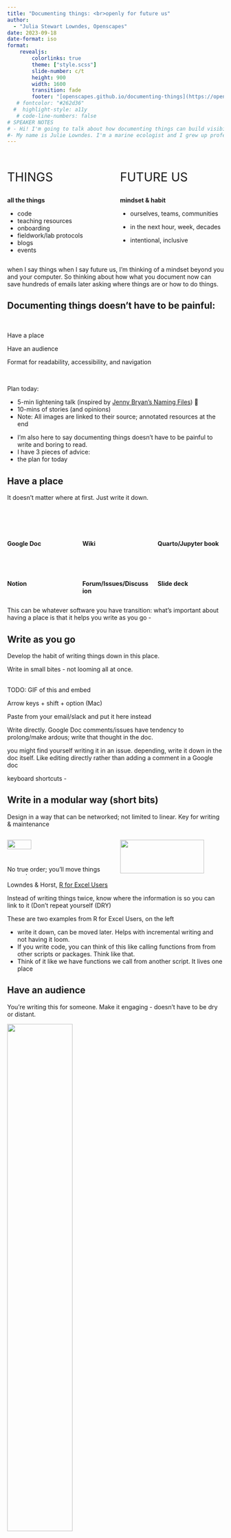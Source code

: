 ```yaml
---
title: "Documenting things: <br>openly for future us"
author: 
  - "Julia Stewart Lowndes, Openscapes"
date: 2023-09-18
date-format: iso
format:
    revealjs:
        colorlinks: true
        theme: ["style.scss"]
        slide-number: c/t
        height: 900
        width: 1600        
        transition: fade
        footer: "[openscapes.github.io/documenting-things](https://openscapes.github.io/documenting-things/) [(source)](https://github.com/openscapes/documenting-things)"
   # fontcolor: "#262d36"
  #  highlight-style: a11y
   # code-line-numbers: false
# SPEAKER NOTES
# - Hi! I'm going to talk about how documenting things can build visibility for yourself and change culture across organizations, with examples from NASA and NOAA communities tackling climate change. 
#- My name is Julie Lowndes. I'm a marine ecologist and I grew up professionally in the R and Open science communities over past the 10 years. Documenting things has been a big part of shifting my career - Director of Openscapes. 
---
```


## 

::: columns
::: {.column width="45%"}
::: {style="font-size: 2em;"}
THINGS
:::

**all the things**

-   code
-   teaching resources
-   onboarding
-   fieldwork/lab protocols
-   blogs
-   events
:::

::: {.column width="45%"}
::: {style="font-size: 2em;"}
FUTURE US
:::

**mindset & habit**

-   ourselves, teams, communities

-   in the next hour, week, decades

-   intentional, inclusive
:::
:::

::: notes
when I say things when I say future us, I'm thinking of a mindset beyond you and your computer. So thinking about how what you document now can save hundreds of emails later asking where things are or how to do things.
:::

## [Documenting things doesn't have to be painful:]{.yellow-bg}

<br>

::: yellow-bg
::: doc-things-text
Have a place

Have an audience

Format for readability, accessibility, and navigation
:::
:::

<br>

Plan today:

-   5-min lightening talk (inspired by [Jenny Bryan's Naming Files](https://github.com/jennybc/how-to-name-files#how-to-name-files)) 💙
-   10-mins of stories (and opinions)
-   Note: All images are linked to their source; annotated resources at the end

::: notes
-   I'm also here to say documenting things doesn't have to be painful to write and boring to read.
-   I have 3 pieces of advice:
-   the plan for today
:::

## [Have a place]{.yellow-bg}

It doesn't matter where at first. Just write it down.

<br>

::: columns
::: {.column width="33%"}

<br>

**Google Doc**

<br>

<br>

**Notion**

:::

::: {.column width="33%"}

<br>

**Wiki**

<br>

<br>

**Forum/Issues/Discussion**

:::

::: {.column width="33%"}

<br>

**Quarto/Jupyter book**

<br>

<br>

**Slide deck**
:::
:::

::: notes
This can be whatever software you have transition: what's important about having a place is that it helps you write as you go -
:::

## Write as you go

Develop the habit of writing things down in this place.

Write in small bites - not looming all at once.

<br> TODO: GIF of this and embed

Arrow keys + shift + option (Mac)

::: notes
Paste from your email/slack and put it here instead

Write directly. Google Doc comments/issues have tendency to prolong/make ardous; write that thought in the doc.

you might find yourself writing it in an issue. depending, write it down in the doc itself. Like editing directly rather than adding a comment in a Google doc

keyboard shortcuts -
:::

## Write in a modular way (short bits)

Design in a way that can be networked; not limited to linear. Key for writing & maintenance

::: columns
::: {.column width="50%"}

::: borderbox
[![](images/modular-r-for-excel.png){fig-alt="Screenshot of an e-book left navigation bar for R, RStudio, and RMarkdown, with subsections Summary, RStudio Orientation, Intro to RMarkdown, R code in the Console, R functions, Help pages, Commenting" width="48%"}](https://rstudio-conf-2020.github.io/r-for-excel/rstudio.html)
:::

No true order; you'll move things around.
:::

::: {.column width="50%"}

::: borderbox
[![](images/modular-r-for-excel-github.png){fig-alt="Screenshot of an e-book left navigation bar for R, RStudio, and RMarkdown, with subsections Summary, RStudio Orientation, Intro to RMarkdown, R code in the Console, R functions, Help pages, Commenting" width="90%"}](https://rstudio-conf-2020.github.io/r-for-excel/collaborating.html#collaborating-with-github)
:::

Don't repeat yourself (DRY): link instead.

:::
:::

::: ref-text
Lowndes & Horst, [R for Excel Users](https://rstudio-conf-2020.github.io/r-for-excel)
:::

::: notes

Instead of writing things twice, know where the information is so you can link to it (Don't repeat yourself (DRY) 

These are two examples from R for Excel Users, on the left

-   write it down, can be moved later. Helps with incremental writing and not having it loom.
-   If you write code, you can think of this like calling functions from from other scripts or packages. Think like that.
-   Think of it like we have functions we call from another script. It lives one place


:::

## [Have an audience]{.yellow-bg}

You're writing this for someone. Make it engaging - doesn't have to be dry or distant.

::: borderbox
[![](images/happy-git-with-r.png){fig-alt="Screenshot of Jenny Bryan's Happy Git With R book that has an image from the music video Whip that says Watch me Diff, Watch me Rebase" width="55%"}](https://happygitwithr.com/)
:::

::: ref-text
Jenny Bryan, [Happy Git with R](https://happygitwithr.com)
:::

::: notes
Picture talking to them
:::

## Write in an inclusive tone

We're in this together: onsider your goals and style that welcome readers.

-   Purpose, Outcomes, Process ([POP](https://suzannehawkes.com/2010/04/09/pop-everything/))
-   Carpentries Curriculum Developers Handbook ([CDH](https://cdh.carpentries.org/))
-   TODO: ICESAT-2 Hackweek Charley Haley
-   Mentoring Groups book

<br>

::: notes
Write what you'd actually say / keep things relevant to that audience

When we write tutorials, we write them as if we're teaching them outloud. What you would say is included. And we design the code in chunks for learners.
:::

## Share it 'as open as possible, as closed as necessary'

Leverage different technologies to share online; consider contributors and leave breadcrumbs.

::: borderbox
[![](images/nmfs-opensci-508-breadcrumb.png){fig-alt="Screenshot of NOAA Fisheries Open Science Resource Book on the page with 508 Compliance. A red arrow points to blue text that says Recording of R UG Meeting and in red text says Internal link" width="65%"}](https://nmfs-opensci.github.io/ResourceBook/content/508_compliance.html)
:::

::: ref-text
NOAA Fisheries Open Science, [Resource Book](https://nmfs-opensci.github.io/ResourceBook/content/508_compliance.html)
:::

::: notes
Breadcrumbs. Internal link for NOAA Fisheries. That's ok. We can still all learn a lot by having as much public.

-   can help you refine place quarto, rmarkdown, google docs
:::

## [Format for readability, accessibility, & navigation]{.yellow-bg}

-   aesthetics matter, and don't have to be super time-consuming
-   accessibility matters - can mean screenreaders, low bandwidth, paywalls/permissions, and much more
-   navigation mtters - helping Future Us find what we need

## Use section headers

You can anchor to headers: there will be links directly to them. TODO REWORD

::: columns
::: {.column width="50%"}

::: borderbox
![](images/anchor-gdoc-bookmark.png){fig-alt="Screenshot of Google Doc with a Bookmark inserted with a red arrow pointing from the Insert nav bar item that says Insert > Bookmark" width="100%"}
:::
:::


::: {.column width="50%"}

::: borderbox
TODO IMAGE: MAYBE FAYLAB?????
[![](images/nmfs-opensci-508-breadcrumb.png){fig-alt="Screenshot of NOAA Fisheries Open Science Resource Book on the page with 508 Compliance. A red arrow points to blue text that says Recording of R UG Meeting and in red text says Internal link" width="65%"}](https://nmfs-opensci.github.io/ResourceBook/content/508_compliance.html)
:::

:::
:::


Name headers with this in mind - Jenny Bryan says "embrace the slug"


::: notes
These are examples from Google Doc where you can insert a bookmark and Quarto where you can anchor in Markdown.


Maybe: Be Consistent - Not "example" and then 2nd example has a diff name. Indenting.

:::

## Alt text

## Fonts and linking

TODO: Write out how to do these things:

`code`

[link to the important part](); for example this presentation titled \[\] not that this recommended thing is [here]().

<br>

...Transition: And whether or not you use Markdown -

## [Documenting things --- what's possible from this]{.yellow-bg}

<br>

::: yellow-bg
::: medium-body-text
Have a place

Have an audience

Format for readability, accessibility, and navigation
:::
:::

<br> <br>

::: medium-body-text
Movement building: open science & climate solutions
:::

::: notes
Transition: OK so that is the end of the lightning talk, and hopefully now you're interested in hearing some stories of what this looks like and what's possible from it

We're motivated by finding solutions to the cascading impacts of climate change, and helping people see themselves as part of this growing movement --- "climate" does not need to be in your job title for you to contribute

MAYBE: - Shannon D - Monica Granados / Creative Commons
:::

## NASA Earthdata Cloud Cookbook

::: columns
::: {.column width="50%"}
<br>

::: {.medium-body-text .blue-underline}
Open, active development
:::

-   Researcher-focused

-   Cloud workflows

-   NASA Earthdata Cloud accesss

-   Python, R, MATLAB

-   Tutorials spanning NASA missions, research domains, NASA data centers, data formats ...
:::

::: {.column width="50%"}

<br>

::: borderbox
[![](images/cookbook.png){fig-alt="Screenshot of an e-book made with Quarto for the NASA Coud Cookbook"}](https://nasa-openscapes.github.io/earthdata-cloud-cookbook/)
:::
:::
:::

::: {.right-text .ref-text}
TODO: update image, expand How Do I's when added Matlab
:::

::: notes
This Quarto site we made for our first teaching event.
:::

## NASA Openscapes Mentor Community

::: columns
::: {.column width="50%"}
::: {style="font-size: 1.5em;"}
:::

<br>

::: {.medium-body-text .blue-underline}
Learning together
:::

-   Cloud infrastructure, Notebooks, Quarto

-   Code review 

- Collaboration on GitHub

-   Teaching pedagogy

-   Getting comfortable with imperfect, Open

-   Facilitation & leadership
:::

::: {.column width="50%"}

<br>

![](images/2021-NASA-Openscapes-Mentors-Photoshop.png){fig-alt="Screenshot of smiling faces on Zoom" fig-align="left" width="100%"}

::: {.midi style="color: red;"}
TODO: update image, add DAAC logos
:::
:::
:::

## Documentation Framework

This helped NASA Mentors center on learning & problem oriented documentation.

![](images/divio.png){fig-align="center" fig-alt="Screenshot of Divios Documentation system: a black square with four quadrants labeled Tutorials, How To Guides, Reference, and Explanation" width="35%"}

::: ref-text
Daniele Procida & Divio, [The Documentation System](https://documentation.divio.com/)
:::

::: notes
Mentors found it really helpful to have a framework for thinking of this documentation.
:::

## Movement building

<br>

![](images/openscapes-flywheel-simple.png){fig-alt="A diagram of the Openscapes flywheel. The Openscapes logo sits in the center of a cyclical process. The text around the logo reads as follows: 'Welcome bright spots (be they mentors or researchers) -- people who want to work better and collaborate' > 'Create space and place to connect and collaborate; remove barriers to participation (paid time, part of jobs)' > 'Invest in learning and trust; Everyone has something to learn, ask, teach; don't need to be an expert in everything. Cultivate psychological safety, growth mindset. Slowing down to speed up.' > 'Work Openly; Put what you learn into practice quickly, role-modeing sharing imperfect work and identifying common challenges and opportunities. Openness is a spectrum; first Future You and then Future Us' > Leverage common workflows, skills, tools; This is where we speed up: Iterate, reuse, remix with each other and teh broader community' > 'Inspire broader scientific communities through visible examples and leaders -- Open science shift' > repeat. These six steps are summarized by three overarching goals, which are also written around the logo: 'Engage a future us mindset', 'Empower learning culture', and 'Amplify open leaders'." fig-align="center" width="100%"}

<br>

Openscapes Flywheel ([Robinson & Lowndes 2022](https://eartharxiv.org/repository/view/4560/))

::: notes
Movement building though shared documentation
:::

## Onboarding NASA Openscapes Mentors {.blue-background}

Places & primary audiences for intentional engagement

<br>

::: columns
::: {.column width="33%"}
**Project website**

Public

::: borderbox
[![](images/website-nasa-openscapes.png){fig-alt="Screenshot of the project website for NASA Openscapes, with a blue navigation bar across the top and NASA and Openscapes logos in the center"}](https://nasa-openscapes.github.io/earthdata-cloud-cookbook/)
:::

[nasa-openscapes.github.io](https://nasa-openscapes.github.io)
:::

::: {.column width="33%"}
**Earthdata Cloud Cookbook**

NASA Mentors

::: borderbox
[![](images/cookbook.png){fig-alt="Screenshot of an e-book made with Quarto for the NASA Cloud Cookbook"}](https://nasa-openscapes.github.io/earthdata-cloud-cookbook/)
:::

[nasa-openscapes.github.io/<br>earthdata-cloud-cookbook](https://nasa-openscapes.github.io/earthdata-cloud-cookbook/)
:::

::: {.column width="33%"}
**Approach Guide**

Openscapes team

::: borderbox
[![](images/approach-guide.png){fig-alt="Screenshot of a Quarto site that is a guide of the Openscapes Approach"}](https://openscapes.github.io/approach-guide/)
:::

[openscapes.github.io/<br>approach-guide](https://openscapes.github.io/approach-guide)
:::
:::

::: notes
TODO: TO THINK ABOUT: how does this tie back to the 3 lightning talk points. Don't belabor
:::

## Project website {.blue-background}

[nasa-openscapes.github.io/mentors](https://nasa-openscapes.github.io/mentors)

-   A place we created to give visibility to the project

-   Invite participation the first mentors

-   Comms strategy: Important info here, not only in a forwarded email

-   Updatable with new info, refine based on questions

::: notes
"When they were thinking about the Cookbook, they were really thinking about X"
:::

## Earthdata Cloud Cookbook {.blue-background}

[nasa-openscapes.github.io/earthdata-cloud-cookbook/contributing/onboarding](https://nasa-openscapes.github.io/earthdata-cloud-cookbook/contributing/onboarding)

-   A place we created to co-develop teaching resources for researchers

-   Contributing section was early addition; how to access our cloud infrastructure

-   Information for learning quarto, GitHub branches and pull requests

-   Also: how to welcome mentors

TODO: screenshot

::: notes
-   fits with Contributing section early.
    -   maintainance isn't terrible; onboarding new folks
    -   increasing contributors
:::

## Approach Guide {.blue-background}

[openscapes.github.io/approach-guide/mentors-framework/onboarding](https://openscapes.github.io/approach-guide/mentors-framework/onboarding)

-   A place for us to write down repeated tasks, onboard each other to how we work

-   Focused on this in Year 3; the other two were first priority. Iterative. this is the right time, and our other documentation made it easier to repeat (breadcrumbs) and then write this as we have time.

TODO: screenshot

## Paying it forward - serves us all well

-   NASA Mentor Community sustainability & handoff
    -   mentor cohort \> community
-   NOAA Fisheries Mentor Community - repeating the flywheel
    -   early visibility with website. grant co-PI Eli Holmes!
    -   nmfs-opensci resource book
-   Openscapes Mentor Community
    -   California Water Boards
    -   Pathways to Open Science - document event series
    -   Fred Hutchinson Cancer Center

## Learning and inspiration is cyclical

Learn from, with, for each other

Reuse, learn from, link to. Share stories and methods.

TODO 4 images (like this <https://mine.quarto.pub/hello-quarto/#/nasa-quarto-sites>)

-   Faylab Manual
-   NMFS Kourtney Burger, FIMS
-   Jenny Bryan
-   Better science in less time? Fig 1 image

## Closing opinions

-   Helps gain visibility and value: Making the invisible visible
-   Get comfortable with imperfect
-   It takes time. part of your job. Paid time. Aligns with your job
-   It can help people feel less lost and like they belong.
-   Role model reuse of documentation (like we reuse code/packages)
-   (Maybe: emojis aren't trite. Relieves misunderstandings, helps you say "I got it", "I've seen it")
-   Take these practices to new places - meeting agendas, physical notebooks TODO Maybe: screenshot of my notebook

::: notes
I have a notebook - daily writing is smaller and ideas are bigger. I have a place, it helps my mind unleash
:::

## [How to document things openly for future us:]{.yellow-bg}

<br>

::: yellow-bg
::: doc-things-text
Have a place

Have an audience

Format for readability, accessibility, and navigation
:::
:::

(revisit hook)

-   With these 3 things I gave you with the lightening talk, this is possible
    -   Doesn't have to be painful, doesn't have to be hard, can accomplish great things.

## Thank you

TODO

## Resources

TODO

## CUTTING ROOM

## [Have a place]{.yellow-bg}

It doesn't matter where at first. Just write it down.

<br>

::: columns
::: {.column width="33%"}
**Google Doc**

<br>

TODO: screenshot

<br>

Google Slides/ELi?
:::

::: {.column width="33%"}
**Wiki**

::: borderbox
[![](images/website-wiki.png){fig-alt="Screenshot of a Wiki on GitHub describing CSS styling"}](https://github.com/Openscapes/website-new/wiki/Styling-page-elements)
:::

[github.com/Openscapes/<br>website-new/wiki](https://github.com/Openscapes/website-new/wiki/)
:::

::: {.column width="33%"}
**Quarto book**

::: borderbox
TODO NEW EXAMPLE
:::

[openscapes.github.io/<br>approach-guide](https://openscapes.github.io/approach-guide)
:::
:::

::: notes
This can be whatever software you have transition: what's important about having a place is that it helps you write as you go -
:::